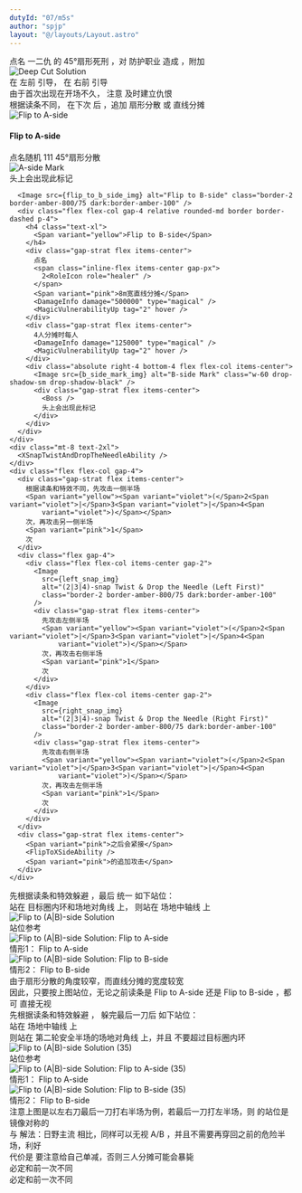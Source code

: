 ```yaml
---
dutyId: "07/m5s"
author: "spjp"
layout: "@/layouts/Layout.astro"
---
```





<MechanicSection time="00:09.173">
    <div class="gap-strat flex items-center">
        点名
        <Span variant="pink">一二仇</Span>
        的
        <Span variant="pink">45°扇形死刑</Span>
        ，对
        <Span variant="blue">防护职业</Span>
        造成
        <DamageInfo damage="300000" type="magical" />
        <MagicVulnerabilityUp tag="2" hover />
        ，附加
        <Bleeding hover tag="15" />
        <DotInfo damage="34000" />
    </div>
</MechanicSection>
<SolutionSection time="00:09.173">
    <div class="flex gap-4">
        <div class="max-w-90 shrink">
        <Image src={deep_cut_img} alt="Deep Cut Solution" class="border-2 border-amber-800/75 dark:border-amber-100" />
        </div>
        <div class="shrink-0 grow space-y-4">
        <div class="gap-strat flex items-center">
            <RoleIcon role="tank" tag="MT" />
            在
            <Boss />
            <Span variant="pink">左前</Span>
            引导，
            <RoleIcon role="tank" tag="ST" />
            在
            <Boss />
            <Span variant="pink">右前</Span>
            引导
        </div>
        <div class="gap-strat flex items-center">
            由于首次出现在开场不久，
            <RoleIcon role="tank" tag="ST" />
            注意
            <Span variant="pink">及时建立仇恨</Span>
        </div>
        </div>
    </div>
</SolutionSection>
<MechanicSection time="00:38.937">
  <div class="flex flex-col gap-4">
    <div class="text-2xl">
      <FlipToXSideAbility />
    </div>
    <div class="gap-strat flex items-center">
      根据读条不同，
      <Span variant="pink">在下次</Span>
      <XSnapTwistAndDropTheNeedleAbility />
      <Span variant="pink">后</Span>
      ，追加
      <Span variant="pink">扇形分散</Span>
      或
      <Span variant="pink">直线分摊</Span>
    </div>
    <div class="grid grid-cols-[minmax(0,22.5rem)_minmax(26rem,1fr)] gap-4">
      <Image src={flip_to_a_side_img} alt="Flip to A-side" class="border-2 border-amber-800/75 dark:border-amber-100" />
      <div class="flex flex-col gap-4 relative rounded-md border border-dashed p-4">
        <h4 class="text-xl">
          <Span variant="yellow">Flip to A-side</Span>
        </h4>
        <div class="gap-strat flex items-center">
          点名随机
          <span class="inline-flex items-center gap-px">
            1<RoleIcon role="tank" />1<RoleIcon role="healer" />1<RoleIcon role="dps" />
          </span>
          <Span variant="pink">45°扇形分散</Span>
          <DamageInfo damage="95000" type="magical" />
          <MagicVulnerabilityUp tag="2" hover />
        </div>
        <div class="absolute right-4 bottom-4 flex flex-col items-center">
          <Image src={a_side_mark_img} alt="A-side Mark" class="w-60 drop-shadow-sm drop-shadow-black" />
          <div class="gap-strat flex items-center">
            <Boss />
            头上会出现此标记
          </div>
        </div>
      </div>

      <Image src={flip_to_b_side_img} alt="Flip to B-side" class="border-2 border-amber-800/75 dark:border-amber-100" />
      <div class="flex flex-col gap-4 relative rounded-md border border-dashed p-4">
        <h4 class="text-xl">
          <Span variant="yellow">Flip to B-side</Span>
        </h4>
        <div class="gap-strat flex items-center">
          点名
          <span class="inline-flex items-center gap-px">
            2<RoleIcon role="healer" />
          </span>
          <Span variant="pink">8m宽直线分摊</Span>
          <DamageInfo damage="500000" type="magical" />
          <MagicVulnerabilityUp tag="2" hover />
        </div>
        <div class="gap-strat flex items-center">
          4人分摊时每人
          <DamageInfo damage="125000" type="magical" />
          <MagicVulnerabilityUp tag="2" hover />
        </div>
        <div class="absolute right-4 bottom-4 flex flex-col items-center">
          <Image src={b_side_mark_img} alt="B-side Mark" class="w-60 drop-shadow-sm drop-shadow-black" />
          <div class="gap-strat flex items-center">
            <Boss />
            头上会出现此标记
          </div>
        </div>
      </div>
    </div>
    <div class="mt-8 text-2xl">
      <XSnapTwistAndDropTheNeedleAbility />
    </div>
    <div class="flex flex-col gap-4">
      <div class="gap-strat flex items-center">
        根据读条和特效不同，先攻击一侧半场
        <Span variant="yellow"><Span variant="violet">(</Span>2<Span variant="violet">|</Span>3<Span variant="violet">|</Span>4<Span
            variant="violet">)</Span></Span>
        次，再攻击另一侧半场
        <Span variant="pink">1</Span>
        次
      </div>
      <div class="flex gap-4">
        <div class="flex flex-col items-center gap-2">
          <Image
            src={left_snap_img}
            alt="(2|3|4)-snap Twist & Drop the Needle (Left First)"
            class="border-2 border-amber-800/75 dark:border-amber-100"
          />
          <div class="gap-strat flex items-center">
            先攻击左侧半场
            <Span variant="yellow"><Span variant="violet">(</Span>2<Span variant="violet">|</Span>3<Span variant="violet">|</Span>4<Span
                variant="violet">)</Span></Span>
            次，再攻击右侧半场
            <Span variant="pink">1</Span>
            次
          </div>
        </div>
        <div class="flex flex-col items-center gap-2">
          <Image
            src={right_snap_img}
            alt="(2|3|4)-snap Twist & Drop the Needle (Right First)"
            class="border-2 border-amber-800/75 dark:border-amber-100"
          />
          <div class="gap-strat flex items-center">
            先攻击右侧半场
            <Span variant="yellow"><Span variant="violet">(</Span>2<Span variant="violet">|</Span>3<Span variant="violet">|</Span>4<Span
                variant="violet">)</Span></Span>
            次，再攻击左侧半场
            <Span variant="pink">1</Span>
            次
          </div>
        </div>
      </div>
      <div class="gap-strat flex items-center">
        <Span variant="pink">之后会紧接</Span>
        <FlipToXSideAbility />
        <Span variant="pink">的追加攻击</Span>
      </div>
    </div>
  </div>
</MechanicSection>
<SolutionSection time="00:38.937" id="flip-to-x-side-jp" title="解法：日野主流">
  <div class="flex flex-col gap-4">
    <div class="gap-strat flex items-center">
      先根据读条和特效躲避
      <XSnapTwistAndDropTheNeedleAbility />
      ，最后
      <Span variant="pink">统一</Span>
      如下站位：
    </div>
    <div class="gap-strat flex items-center">
      <RoleIcon role="tank" />
      <RoleIcon role="dps" />
      站在
      <Span variant="pink">目标圈内环和场地对角线</Span>
      上，
      <RoleIcon role="healer" />
      则站在
      <Span variant="pink">场地中轴线</Span>
      上
    </div>
    <div class="flex gap-2">
      <div class="flex flex-col items-center gap-2">
        <Image
          src={flip_to_x_side_1_img}
          alt="Flip to (A|B)-side Solution"
          class="border-2 border-amber-800/75 dark:border-amber-100"
        />
        <div class="gap-strat flex items-center">站位参考</div>
      </div>
      <div class="flex flex-col items-center gap-2">
        <Image
          src={flip_to_x_side_2_img}
          alt="Flip to (A|B)-side Solution: Flip to A-side"
          class="border-2 border-amber-800/75 dark:border-amber-100"
        />
        <div class="gap-strat flex items-center">
          情形1：
          <Span variant="yellow">Flip to A-side</Span>
        </div>
      </div>
      <div class="flex flex-col items-center gap-2">
        <Image
          src={flip_to_x_side_3_img}
          alt="Flip to (A|B)-side Solution: Flip to B-side"
          class="border-2 border-amber-800/75 dark:border-amber-100"
        />
        <div class="gap-strat flex items-center">
          情形2：
          <Span variant="yellow">Flip to B-side</Span>
        </div>
      </div>
    </div>
    <div class="gap-strat flex items-center">由于扇形分散的角度较窄，而直线分摊的宽度较宽</div>
    <div class="gap-strat flex items-center">
      因此，只要按上图站位，无论之前读条是
      <Span variant="yellow">Flip to A-side</Span>
      还是
      <Span variant="yellow">Flip to B-side</Span>
      ，都可
      <Span variant="pink">直接无视</Span>
    </div>
  </div>
</SolutionSection>
<SolutionSection time="00:38.937" title="解法：三五分摊">
  <div class="flex flex-col gap-4">
    <div class="gap-strat flex items-center">
      先根据读条和特效躲避
      <XSnapTwistAndDropTheNeedleAbility />
      ，
      <Span variant="pink">躲完最后一刀后</Span>
      如下站位：
    </div>
    <div class="gap-strat flex items-center">
      <ListDot />
      <RoleIcon role="healer" />
      站在
      <Span variant="pink">场地中轴线</Span>
      上
    </div>
    <div class="gap-strat flex items-center">
      <ListDot />
      <RoleIcon role="tank" />
      <RoleIcon role="dps" />
      则站在
      <Span variant="pink">第二轮安全半场的场地对角线</Span>
      上，并且
      <Span variant="pink">不要超过目标圈内环</Span>
    </div>
    <div class="flex gap-2">
      <div class="flex flex-col items-center gap-2">
        <Image
          src={flip_to_x_side_35_1_img}
          alt="Flip to (A|B)-side Solution (35)"
          class="border-2 border-amber-800/75 dark:border-amber-100"
        />
        <div class="gap-strat flex items-center">站位参考</div>
      </div>
      <div class="flex flex-col items-center gap-2">
        <Image
          src={flip_to_x_side_35_2_img}
          alt="Flip to (A|B)-side Solution: Flip to A-side (35)"
          class="border-2 border-amber-800/75 dark:border-amber-100"
        />
        <div class="gap-strat flex items-center">
          情形1：
          <Span variant="yellow">Flip to A-side</Span>
        </div>
      </div>
      <div class="flex flex-col items-center gap-2">
        <Image
          src={flip_to_x_side_35_3_img}
          alt="Flip to (A|B)-side Solution: Flip to B-side (35)"
          class="border-2 border-amber-800/75 dark:border-amber-100"
        />
        <div class="gap-strat flex items-center">
          情形2：
          <Span variant="yellow">Flip to B-side</Span>
        </div>
      </div>
    </div>
    <div class="gap-strat flex items-center">
      <Span variant="pink">注意上图是以左右刀最后一刀打右半场为例，若最后一刀打左半场，则</Span>
      <RoleIcon role="tank" />
      <RoleIcon role="dps" />
      <Span variant="pink">的站位是镜像对称的</Span>
    </div>
    <div class="gap-strat flex items-center">
      与
      <StratLink variant="lime" href="#flip-to-x-side-jp">解法：日野主流</StratLink>
      相比，同样可以无视
      <Span variant="yellow">A</Span>/<Span variant="yellow">B</Span>
      ，并且不需要再穿回之前的危险半场，利好
      <RoleIcon role="magic" />
    </div>
    <div class="gap-strat flex items-center">
      代价是
      <RoleIcon role="healer" tag="H1" />
      要注意给自己单减，否则三人分摊可能会暴毙
    </div>
  </div>
</SolutionSection>

<NoteSection time="00:41.873">
    <div class="flex items-center gap-strat">必定和前一次不同</div>
</NoteSection>
<NoteSection time="00:47.978">
    <div class="flex items-center gap-strat">必定和前一次不同</div>
</NoteSection>